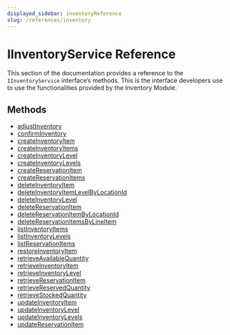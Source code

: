 ```yaml
---
displayed_sidebar: inventoryReference
slug: /references/inventory
---
```



# IInventoryService  Reference

This section of the documentation provides a reference to the `IInventoryService` interface’s methods. This is the interface developers use to use the functionalities provided by the Inventory Module.

## Methods

- [adjustInventory](../../IInventoryService/methods/inventory.IInventoryService.adjustInventory.mdx)
- [confirmInventory](../../IInventoryService/methods/inventory.IInventoryService.confirmInventory.mdx)
- [createInventoryItem](../../IInventoryService/methods/inventory.IInventoryService.createInventoryItem.mdx)
- [createInventoryItems](../../IInventoryService/methods/inventory.IInventoryService.createInventoryItems.mdx)
- [createInventoryLevel](../../IInventoryService/methods/inventory.IInventoryService.createInventoryLevel.mdx)
- [createInventoryLevels](../../IInventoryService/methods/inventory.IInventoryService.createInventoryLevels.mdx)
- [createReservationItem](../../IInventoryService/methods/inventory.IInventoryService.createReservationItem.mdx)
- [createReservationItems](../../IInventoryService/methods/inventory.IInventoryService.createReservationItems.mdx)
- [deleteInventoryItem](../../IInventoryService/methods/inventory.IInventoryService.deleteInventoryItem.mdx)
- [deleteInventoryItemLevelByLocationId](../../IInventoryService/methods/inventory.IInventoryService.deleteInventoryItemLevelByLocationId.mdx)
- [deleteInventoryLevel](../../IInventoryService/methods/inventory.IInventoryService.deleteInventoryLevel.mdx)
- [deleteReservationItem](../../IInventoryService/methods/inventory.IInventoryService.deleteReservationItem.mdx)
- [deleteReservationItemByLocationId](../../IInventoryService/methods/inventory.IInventoryService.deleteReservationItemByLocationId.mdx)
- [deleteReservationItemsByLineItem](../../IInventoryService/methods/inventory.IInventoryService.deleteReservationItemsByLineItem.mdx)
- [listInventoryItems](../../IInventoryService/methods/inventory.IInventoryService.listInventoryItems.mdx)
- [listInventoryLevels](../../IInventoryService/methods/inventory.IInventoryService.listInventoryLevels.mdx)
- [listReservationItems](../../IInventoryService/methods/inventory.IInventoryService.listReservationItems.mdx)
- [restoreInventoryItem](../../IInventoryService/methods/inventory.IInventoryService.restoreInventoryItem.mdx)
- [retrieveAvailableQuantity](../../IInventoryService/methods/inventory.IInventoryService.retrieveAvailableQuantity.mdx)
- [retrieveInventoryItem](../../IInventoryService/methods/inventory.IInventoryService.retrieveInventoryItem.mdx)
- [retrieveInventoryLevel](../../IInventoryService/methods/inventory.IInventoryService.retrieveInventoryLevel.mdx)
- [retrieveReservationItem](../../IInventoryService/methods/inventory.IInventoryService.retrieveReservationItem.mdx)
- [retrieveReservedQuantity](../../IInventoryService/methods/inventory.IInventoryService.retrieveReservedQuantity.mdx)
- [retrieveStockedQuantity](../../IInventoryService/methods/inventory.IInventoryService.retrieveStockedQuantity.mdx)
- [updateInventoryItem](../../IInventoryService/methods/inventory.IInventoryService.updateInventoryItem.mdx)
- [updateInventoryLevel](../../IInventoryService/methods/inventory.IInventoryService.updateInventoryLevel.mdx)
- [updateInventoryLevels](../../IInventoryService/methods/inventory.IInventoryService.updateInventoryLevels.mdx)
- [updateReservationItem](../../IInventoryService/methods/inventory.IInventoryService.updateReservationItem.mdx)
